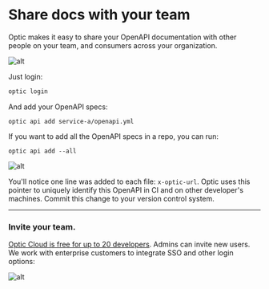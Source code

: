 # Share docs with your team

Optic makes it easy to share your OpenAPI documentation with other people on your team, and consumers across your organization.

![alt](/img/docs.png)

Just login:

```bash
optic login
```

And add your OpenAPI specs:

```
optic api add service-a/openapi.yml
```

If you want to add all the OpenAPI specs in a repo, you can run:

```
optic api add --all
```

![alt](/img/api-add.png)

You'll notice one line was added to each file: `x-optic-url`. Optic uses this pointer to uniquely identify this OpenAPI in CI and on other developer's machines. Commit this change to your version control system.

---

### Invite your team.

[Optic Cloud is free for up to 20 developers](/pricing). Admins can invite new users. We work with enterprise customers to integrate SSO and other login options:

![alt](/img/team-add.png)